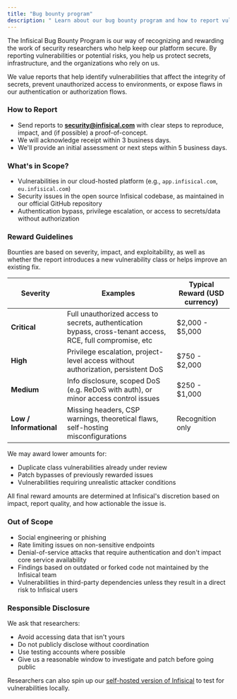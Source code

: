 ```yaml
---
title: "Bug bounty program"
description: " Learn about our bug bounty program and how to report vulnerabilities."
---
```


The Infisical Bug Bounty Program is our way of recognizing and rewarding the work of security researchers who help keep our platform secure. By reporting vulnerabilities or potential risks, you help us protect secrets, infrastructure, and the organizations who rely on us.

We value reports that help identify vulnerabilities that affect the integrity of secrets, prevent unauthorized access to environments, or expose flaws in our authentication or authorization flows.

### How to Report

- Send reports to **security@infisical.com** with clear steps to reproduce, impact, and (if possible) a proof-of-concept.
- We will acknowledge receipt within 3 business days.
- We'll provide an initial assessment or next steps within 5 business days.

### What's in Scope?

- Vulnerabilities in our cloud-hosted platform (e.g., `app.infisical.com`, `eu.infisical.com`)
- Security issues in the open source Infisical codebase, as maintained in our official GitHub repository
- Authentication bypass, privilege escalation, or access to secrets/data without authorization

### Reward Guidelines

Bounties are based on severity, impact, and exploitability, as well as whether the report introduces a new vulnerability class or helps improve an existing fix.

| Severity | Examples | Typical Reward (USD currency) |
| --- | --- | --- |
| **Critical** | Full unauthorized access to secrets, authentication bypass, cross-tenant access, RCE, full compromise, etc | $2,000 - $5,000 |
| **High** | Privilege escalation, project-level access without authorization, persistent DoS | $750 - $2,000 |
| **Medium** | Info disclosure, scoped DoS (e.g. ReDoS with auth), or minor access control issues | $250 - $1,000 |
| **Low / Informational** | Missing headers, CSP warnings, theoretical flaws, self-hosting misconfigurations | Recognition only |


We may award lower amounts for:
- Duplicate class vulnerabilities already under review
- Patch bypasses of previously rewarded issues
- Vulnerabilities requiring unrealistic attacker conditions

All final reward amounts are determined at Infisical's discretion based on impact, report quality, and how actionable the issue is.


### Out of Scope

- Social engineering or phishing
- Rate limiting issues on non-sensitive endpoints
- Denial-of-service attacks that require authentication and don't impact core service availability
- Findings based on outdated or forked code not maintained by the Infisical team
- Vulnerabilities in third-party dependencies unless they result in a direct risk to Infisical users


### Responsible Disclosure

We ask that researchers:

- Avoid accessing data that isn't yours
- Do not publicly disclose without coordination
- Use testing accounts where possible
- Give us a reasonable window to investigate and patch before going public

Researchers can also spin up our [self-hosted version of Infisical](/self-hosting/overview) to test for vulnerabilities locally. 